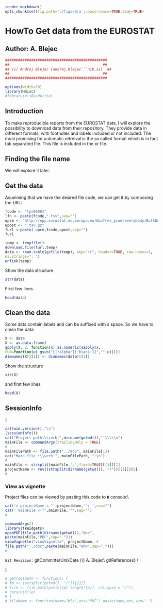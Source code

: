 










```r
render_markdown()
opts_chunk$set(fig.path='./figs/bla',concordance=TRUE,tidy=TRUE)
```






# HowTo Get data from the EUROSTAT
## Author: A. Blejec















```r
###############################################
##                                           ##
## (c) Andrej Blejec (andrej.blejec```nib.si)  ##
##                                           ##
###############################################
```
```r
options(width=70)
library(Hmisc)
#library(xlsReadWrite)
```

## Introduction

To make reproducible reports from the EUROSTAT data, I will explore
the possibility to download data from their repository. They provide data in different formats, with footnotes and labels included or not included. The most promising for automatic retreival is the so called \bold{TSV} format which is in fact tab separated file. This file is included in the \file{.zip} or \file{.gz} file.

## Finding the file name

We will explore it later.

## Get the data

Asumming that we have the desired file code, we can get it by composing the
URL:

```r
fcode <- "tps00001"
lfn <- paste(fcode,".tsv",sep="")
upre <- "http://epp.eurostat.ec.europa.eu/NavTree_prod/everybody/BulkDownloadListing?file=data/"
upost <- ".tsv.gz"
furl <-paste( upre,fcode,upost,sep="")
furl
```

```r
temp <- tempfile()
download.file(furl,temp)
data <- read.table(gzfile(temp), sep="\t", header=TRUE, row.names=1,
na.strings=": ")
unlink(temp)
```

Show the data structure

```r
str(data)
```

First few lines

```r
head(data)
```

## Clean the data

Some data contain labels and can be suffixed with a space. So we have to clean the data.

```r
X <- data
X <- as.data.frame( 
apply(X, 2, function(x) as.numeric(sapply(x, 
FUN=function(u) gsub("[[:alpha:][:blank:]]","",u)))))
dimnames(X)[[1]] <- dimnames(data)[[1]]
```

Show the structure
```r
str(X)
```

and first few lines

```r
head(X)
```
















## SessionInfo
{
```r
cat(win.version(),"\n")
(sessionInfo())
cat("Project path:\\verb'",dirname(getwd()),"'\\\\\n")
mainFile <- commandArgs(trailingOnly = TRUE)
#
mainFilePath <- file.path("../doc", mainFile[1])
cat("Main file :\\verb'", mainFilePath, "'\n")
#
mainFile <- strsplit(mainFile,'.',fixed=TRUE)[[1]][1]
projectName <- rev((strsplit(dirname(getwd()), "/"))[[1]])[1]
#
```

### View as vignette
Project files can be viewed by pasting this code to **`R`** console:\\
```r
cat('> projectName <-"',projectName,'"; ',sep="")
cat(' mainFile <-"',mainFile,'"',sep="")
#
```

```r
commandArgs()
library(tkWidgets)
openPDF(file.path(dirname(getwd()),"doc",
paste(mainFile,"PDF",sep=".")))
viewVignette("viewVignette", projectName, #
file.path("../doc",paste(mainFile,"Rnw",sep=".")))
#
```



`Git Revision: ` gitCommitterUnixDate \gitAbbrevHash{} (\gitCommitterDate)} \hfill \copyright A. Blejec\\
` ` gitReferences} \hfill \verb'`r mainFilePath`'\\

}

```r
# getrootpath <- function() {
# fp <- (strsplit(getwd(), "/"))[[1]]
# file <- file.path(paste(fp[-length(fp)], collapse = "/"))
# return(file)
# }
# fileName <- function(name="bla",ext="PDF") paste(name,ext,sep=".")
```




